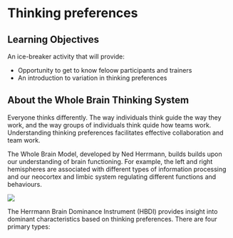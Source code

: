
# Thinking preferences

## Learning Objectives

An ice-breaker activity that will provide: 

- Opportunity to get to know feloow participants and trainers 
- An introduction to variation in thinking preferences

## About the Whole Brain Thinking System

Everyone thinks differently. The way individuals think guide the way they work, and the way groups of individuals think quide how teams work. Understanding thinking preferences facilitates effective collaboration and team work.

The Whole Brain Model, developed by Ned Herrmann, builds builds upon our understanding of brain functioning. For example, the left and right hemispheres are associated with different types of information processing and our neocortex and limbic system regulating different functions and behaviours.

![](images/Brain.jpg)

The Herrmann Brain Dominance Instrument (HBDI) provides insight into dominant characteristics based on thinking preferences. There are four primary types: 
